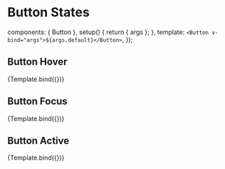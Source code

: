 
<Meta id="vue-button-states" title="Vue.js Component/Button/States" component={Button} argTypes={argTypes} />

# Button States

  components: { Button },
  setup() {
    return { args };
  },
  template: `<Button v-bind="args">${args.default}</Button>`,
});

## Button Hover

<Canvas>
  <Story
    name="Button Hover"
    args={{
      appearance: "primary-action-button",
      default: "Button Hover",
      busy: false,
      disabled: false,
      type: "button",
    }}
    parameters={{ pseudo: { hover: true } }}
  >
    {Template.bind({})}
  </Story>
</Canvas>

## Button Focus

<Canvas>
  <Story
    name="Button Focus"
    args={{
      appearance: "primary-action-button",
      default: "Button Focus",
      busy: false,
      disabled: false,
      type: "button",
    }}
    parameters={{ pseudo: { focus: true } }}
  >
    {Template.bind({})}
  </Story>
</Canvas>

## Button Active

<Canvas>
  <Story
    name="Button Active"
    args={{
      appearance: "primary-action-button",
      default: "Button Active",
      busy: false,
      disabled: false,
      type: "button",
    }}
    parameters={{ pseudo: { active: true } }}
  >
    {Template.bind({})}
  </Story>
</Canvas>
